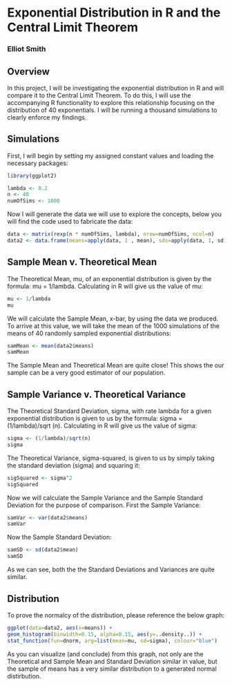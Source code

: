 # Exponential Distribution in R and the Central Limit Theorem

### Elliot Smith



## Overview

In this project, I will be investigating the exponential distribution in R and 
will compare it to the Central Limit Theorem. To do this, I will use the 
accompanying R functionality to explore this relationship focusing on the 
distribution of 40 exponentials. I will be running a thousand simulations to 
clearly enforce my findings.

## Simulations

First, I will begin by setting my assigned constant values and loading the 
necessary packages:

```r
library(ggplot2)
```

```r
lambda <- 0.2
n <- 40
numOfSims <- 1000
```

Now I will generate the data we will use to explore the concepts, below you 
will find the code used to fabricate the data:

```r
data <- matrix(rexp(n * numOfSims, lambda), nrow=numOfSims, ncol=n)
data2 <- data.frame(means=apply(data, 1 , mean), sds=apply(data, 1, sd))
```

## Sample Mean v. Theoretical Mean

The Theoretical Mean, mu, of an exponential distribution is given by the 
formula: mu = 1/lambda. Calculating in R will give us the value of mu:

```r
mu <- 1/lambda
mu
```

We will calculate the  Sample Mean, x-bar, by using the data we produced. To 
arrive at this value, we will take the mean of the 1000 simulations of the 
means of 40 randomly sampled exponential distributions:

```r
samMean <- mean(data2$means)
samMean
```

The Sample Mean and Theoretical Mean are quite close! This shows the our 
sample can be a very good estimator of our population.

## Sample Variance v. Theoretical Variance

The Theoretical Standard Deviation, sigma, with rate lambda for a given 
exponential distribution is given to us by the formula: sigma = (1/lambda)/sqrt
(n). Calculating in R will give us the value of sigma:

```r
sigma <- (1/lambda)/sqrt(n)
sigma
```

The Theoretical Variance, sigma-squared, is given to us by simply taking the 
standard deviation (sigma) and squaring it:

```r
sigSquared <- sigma^2
sigSquared
```

Now we will calculate the Sample Variance and the Sample Standard Deviation 
for the purpose of comparison. First the Sample Variance:

```r
samVar <- var(data2$means)
samVar
```

Now the Sample Standard Deviation:

```r
samSD <- sd(data2$mean)
samSD
```

As we can see, both the the Standard Deviations and Variances are quite 
similar.

## Distribution

To prove the normalcy of the distribution, please reference the below graph:

```r
ggplot(data=data2, aes(x=means)) +
geom_histogram(binwidth=0.15, alpha=0.15, aes(y=..density..)) +
stat_function(fun=dnorm, arg=list(mean=mu, sd=sigma), colour="blue")
```

As you can visualize (and conclude) from this graph, not only are the 
Theoretical and Sample Mean and Standard Deviation similar in value, but the 
sample of means has a very similar distribution to a generated normal 
distirbution.
